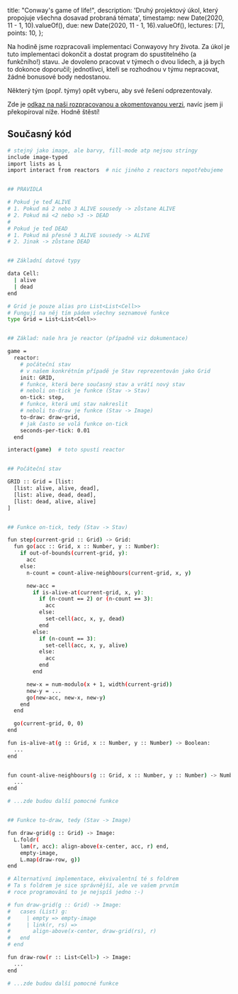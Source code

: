   title: "Conway's game of life!",
  description: 'Druhý projektový úkol, který propojuje všechna dosavad probraná témata',
  timestamp: new Date(2020, 11 - 1, 10).valueOf(),
  due: new Date(2020, 11 - 1, 16).valueOf(),
  lectures: [7],
  points: 10,
};

Na hodině jsme rozpracovali implementaci Conwayovy hry života. Za úkol je tuto implementaci dokončit a dostat program do spustitelného (a funkčního!) stavu. Je dovoleno pracovat v týmech o dvou lidech, a já bych to dokonce doporučil; jednotlivci, kteří se rozhodnou v týmu nepracovat, žádné bonusové body nedostanou.

Některý tým (popř. týmy) opět vyberu, aby své řešení odprezentovaly.

Zde je [odkaz na naši rozpracovanou a okomentovanou verzi](https://code.pyret.org/editor#share=1XG4XC3HgXB6ZE1G7rtlI032w_S4AT_xD&v=8c4da7d), navíc jsem ji překopíroval níže. Hodně štěstí!

## Současný kód

```bash
# stejný jako image, ale barvy, fill-mode atp nejsou stringy
include image-typed
import lists as L
import interact from reactors  # nic jiného z reactors nepotřebujeme


## PRAVIDLA

# Pokud je teď ALIVE
# 1. Pokud má 2 nebo 3 ALIVE sousedy -> zůstane ALIVE
# 2. Pokud má <2 nebo >3 -> DEAD
#
# Pokud je teď DEAD
# 1. Pokud má přesně 3 ALIVE sousedy -> ALIVE
# 2. Jinak -> zůstane DEAD


## Základní datové typy

data Cell:
  | alive
  | dead
end

# Grid je pouze alias pro List<List<Cell>>
# Fungují na něj tím pádem všechny seznamové funkce
type Grid = List<List<Cell>>


## Základ: naše hra je reactor (případně viz dokumentace)

game =
  reactor:
    # počáteční stav
    # v našem konkrétním případě je Stav reprezentován jako Grid
    init: GRID,
    # funkce, která bere současný stav a vrátí nový stav
    # neboli on-tick je funkce (Stav -> Stav)
    on-tick: step,
    # funkce, která umí stav nakreslit
    # neboli to-draw je funkce (Stav -> Image)
    to-draw: draw-grid,
    # jak často se volá funkce on-tick
    seconds-per-tick: 0.01
  end

interact(game)  # toto spustí reactor


## Počáteční stav

GRID :: Grid = [list:
  [list: alive, alive, dead],
  [list: alive, dead, dead],
  [list: dead, alive, alive]
]


## Funkce on-tick, tedy (Stav -> Stav)

fun step(current-grid :: Grid) -> Grid:
  fun go(acc :: Grid, x :: Number, y :: Number):
    if out-of-bounds(current-grid, y):
      acc
    else:
      n-count = count-alive-neighbours(current-grid, x, y)

      new-acc =
        if is-alive-at(current-grid, x, y):
          if (n-count == 2) or (n-count == 3):
            acc
          else:
            set-cell(acc, x, y, dead)
          end
        else:
          if (n-count == 3):
            set-cell(acc, x, y, alive)
          else:
            acc
          end
        end

      new-x = num-modulo(x + 1, width(current-grid))
      new-y = ...
      go(new-acc, new-x, new-y)
    end
  end

  go(current-grid, 0, 0)
end

fun is-alive-at(g :: Grid, x :: Number, y :: Number) -> Boolean:
  ...
end


fun count-alive-neighbours(g :: Grid, x :: Number, y :: Number) -> Number:
  ...
end

# ...zde budou další pomocné funkce


## Funkce to-draw, tedy (Stav -> Image)

fun draw-grid(g :: Grid) -> Image:
  L.foldr(
    lam(r, acc): align-above(x-center, acc, r) end,
    empty-image,
    L.map(draw-row, g))
end

# Alternativní implementace, ekvivalentní té s foldrem
# Ta s foldrem je sice správnější, ale ve vašem prvním
# roce programování to je nejspíš jedno :-)

# fun draw-grid(g :: Grid) -> Image:
#   cases (List) g:
#     | empty => empty-image
#     | link(r, rs) =>
#       align-above(x-center, draw-grid(rs), r)
#   end
# end

fun draw-row(r :: List<Cell>) -> Image:
  ...
end

# ...zde budou další pomocné funkce
```
